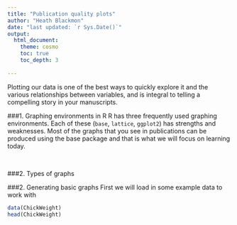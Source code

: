 ```yaml
---
title: "Publication quality plots"
author: "Heath Blackmon"
date: "last updated: `r Sys.Date()`"
output: 
  html_document:
    theme: cosmo
    toc: true
    toc_depth: 3
  
---
```


Plotting our data is one of the best ways to quickly explore it and the various relationships between variables, and is integral to telling a compelling story in your manuscripts.

###1. Graphing environments in R
R has three frequently used graphing environments.  Each of these (`base`, `lattice`, `ggplot2`) has strengths and weaknesses. Most of the graphs that you see in publications can be produced using the base package and that is what we will focus on learning today.

&nbsp;

###2. Types of graphs

###2. Generating basic graphs
First we will load in some example data to work with
```r
data(ChickWeight)
head(ChickWeight)

```

&nbsp;

